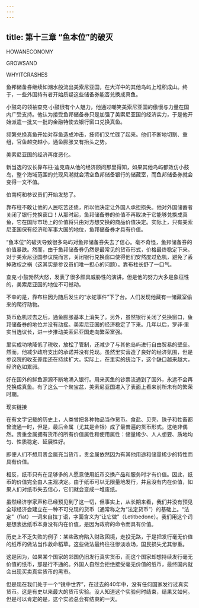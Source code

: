 ```yaml
---
---
---
```

title: 第十三章 “鱼本位”的破灭
---

HOWANECONOMY

GROWSAND

WHYITCRASHES





鱼邦储备券继续如潮水般流出美索尼亚国，在大洋中的其他岛屿上堆积成山。终于，一些外国持有者开始质疑这些储备券能否兑换成真鱼。

小鼓岛的领袖查克·小鼓很有个人魅力，他通过嘲笑美索尼亚国的傲慢与力量在国内广受支持。他认为接受鱼邦储备券只是加强了美索尼亚国的经济实力，于是他开始派遣一批又一批的金融特使去银行窗口兑换真鱼。





频繁兑换真鱼开始对存鱼造成冲击，技师们又忙碌了起来。他们不断地切割、重组，官鱼越变越小，通鱼膨胀又有抬头之势。

美索尼亚国的经济再度恶化。

新当选的议长靠布柱·迪克森从他的经济顾问那里得知，如果其他岛屿都效仿小鼓岛，整个海域范围的兑现风潮就会清空鱼邦储备银行的储藏室，而鱼邦储备券就会变得一文不值。



伯南柯和参议员们开始发愁了。



靠布柱不敢让他的人民吃苦还债，所以他决定让外国人承担损失。他对外国储蓄者关闭了银行兑换窗口！从那时起，鱼邦储备券的价值不再取决于它能够兑换成真鱼，它在国际市场上的价值将只由对方想交换的商品价值决定。实际上，只有美索尼亚国保有经济和军事大国的地位，鱼邦储备券才具有价值。

“鱼本位”的破灭导致很多岛屿对鱼邦储备券失去了信心。毫不奇怪，鱼邦储备券的价值暴跌。然而，由于鱼邦储备券仍然是最常见的货币形式，价格最终稳定下来。对于美索尼亚国参议院而言，关闭银行兑换窗口使得他们安然度过危机，避免了丢掉政权之祸（这其实是参议员们唯一担心的问题）。靠布柱长舒了一口气。



查克·小鼓勃然大怒，发表了很多颇具威胁性的演讲。但是他的努力大多是象征性的，美索尼亚国的地位不可撼动。

不幸的是，靠布柱因为随后发生的“水蛇事件”下了台。人们发现他藏有一储藏室偷来的爬行动物。



货币危机过去之后，通鱼膨胀基本上消失了。另外，虽然银行关闭了兑换窗口，鱼邦储备券的地位并没有动摇。美索尼亚国的经济稳定了下来。几年以后，罗非·里实当选议长，进一步推动美索尼亚国走向繁荣富强。



里实成功地降低了税收，放松了管制，还减少了与其他岛屿进行自由贸易的壁垒。然而，他减少政府支出的承诺并没有兑现。虽然里实营造了良好的经济氛围，但是参议院的收支差距还在持续扩大。实际上，在里实的统治下，这个缺口越来越大，经济危如累卵。

好在国外的鲜鱼源源不断地涌入银行。用来买鱼的钞票流通到了国外，永远不会再兑换成真鱼。有了这么一个聚宝盆，美索尼亚国进入了表面上看来前所未有的繁荣时期。





现实链接


在有文字记载的历史上，人类曾把各种物品当作货币。食盐、贝壳、珠子和牲畜都曾流通一时，但是，最后金属（尤其是金银）成了最普遍的货币形式。这绝非偶然。贵重金属拥有货币的所有价值属性和使用属性：储量稀少、人人想要、质地均匀、性质稳定、延展性好。

即便人们不想用贵金属充当货币，贵金属依然因为有其他用途和储量稀少的特性而具有价值。

相反，纸币只有在足够多的人愿意使用纸币交换产品和服务时才有价值。因此，纸币的价值完全由人主观决定。由于纸币可以无限量地发行，并且没有内在价值，如果人们对纸币失去信心，它们就会变成一堆废纸。

虽然经济学家声称已经预见到了这一切，但事实上，从长期来看，我们并没有预见全球经济会建立在一种不可兑现的货币（通常称之为“法定货币”）的基础上。“法定”（fiat）一词来自拉丁语，字面含义为“让它做”（Letitbedone）。我们用这个词是想表达纸币本身没有内在价值，是因为政府的命令而具有价值。

历史上不乏失败的例子：某些政府陷入财政困境，走投无路，于是把发行毫无价值的纸币的做法当作救命稻草。这些做法最终往往惨淡收场，国民损失尤其惨重。

这是因为，如果某个国家的邻国仍旧发行真实货币，而这个国家却想持续发行毫无价值的纸币，那是行不通的。外国人自然会拒绝接受毫无价值的纸币，最终国内就会出现买卖真实货币的黑市。

但是现在我们处于一个“镜中世界”，在过去的40年中，没有任何国家发行过真实货币。这是有史以来最大的货币实验。没人知道这个实验何时结束，结果又如何。但是可以肯定的是，这个实验总会有结束的一天。
